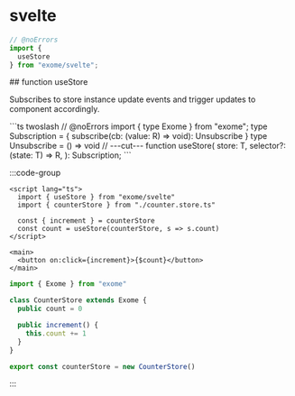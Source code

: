 # svelte

```ts twoslash
// @noErrors
import {
  useStore
} from "exome/svelte";
```

<div className="api-explore">
<div className="api-anchor">
## function useStore
</div>
<p className="api-explore-comment">
Subscribes to store instance update events and trigger updates to component accordingly.
</p>
```ts twoslash
// @noErrors
import { type Exome } from "exome";
type Subscription = {
  subscribe(cb: (value: R) => void): Unsubscribe
}
type Unsubscribe = () => void
// ---cut---
function useStore<T extends Exome, R = T>(
  store: T,
  selector?: (state: T) => R,
): Subscription;
```
</div>

:::code-group

```svelte [example.svelte]
<script lang="ts">
  import { useStore } from "exome/svelte"
  import { counterStore } from "./counter.store.ts"

  const { increment } = counterStore
  const count = useStore(counterStore, s => s.count)
</script>

<main>
  <button on:click={increment}>{$count}</button>
</main>
```

```ts twoslash [counter.store.ts] filename="counter.store.ts"
import { Exome } from "exome"

class CounterStore extends Exome {
  public count = 0

  public increment() {
    this.count += 1
  }
}

export const counterStore = new CounterStore()
```

:::
